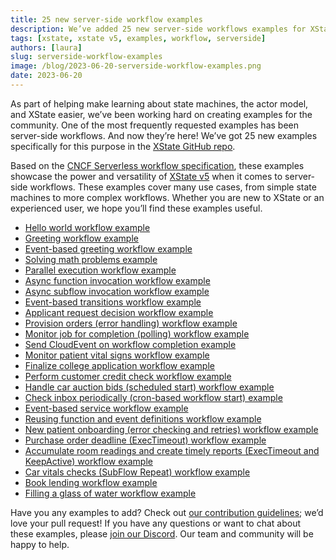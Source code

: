```yaml
---
title: 25 new server-side workflow examples
description: We’ve added 25 new server-side workflows examples for XState V5, from simple state machines to more complex workflows.
tags: [xstate, xstate v5, examples, workflow, serverside]
authors: [laura]
slug: serverside-workflow-examples
image: /blog/2023-06-20-serverside-workflow-examples.png
date: 2023-06-20
---
```


As part of helping make learning about state machines, the actor model, and XState easier, we’ve been working hard on creating examples for the community. One of the most frequently requested examples has been server-side workflows. And now they’re here! We’ve got 25 new examples specifically for this purpose in the [XState GitHub repo](https://github.com/statelyai/xstate/tree/next/examples).<!-- truncate -->

Based on the [CNCF Serverless workflow specification](https://github.com/serverlessworkflow/specification/tree/main), these examples showcase the power and versatility of [XState v5](/blog/announcing-xstate-v5-beta) when it comes to server-side workflows. These examples cover many use cases, from simple state machines to more complex workflows. Whether you are new to XState or an experienced user, we hope you’ll find these examples useful.

- [Hello world workflow example](https://github.com/statelyai/xstate/tree/next/examples/workflow-hello)
- [Greeting workflow example](https://github.com/statelyai/xstate/tree/next/examples/workflow-greeting)
- [Event-based greeting workflow example](https://github.com/statelyai/xstate/tree/next/examples/workflow-event-greeting)
- [Solving math problems example](https://github.com/statelyai/xstate/tree/next/examples/workflow-math-problem)
- [Parallel execution workflow example](https://github.com/statelyai/xstate/tree/next/examples/workflow-parallel)
- [Async function invocation workflow example](https://github.com/statelyai/xstate/tree/next/examples/workflow-async-function)
- [Async subflow invocation workflow example](https://github.com/statelyai/xstate/tree/next/examples/workflow-async-subflow)
- [Event-based transitions workflow example](https://github.com/statelyai/xstate/tree/next/examples/workflow-event-based)
- [Applicant request decision workflow example](https://github.com/statelyai/xstate/tree/next/examples/workflow-applicant-request)
- [Provision orders (error handling) workflow example](https://github.com/statelyai/xstate/tree/next/examples/workflow-provision-orders)
- [Monitor job for completion (polling) workflow example](https://github.com/statelyai/xstate/tree/next/examples/workflow-monitor-job)
- [Send CloudEvent on workflow completion example](https://github.com/statelyai/xstate/tree/next/examples/workflow-send-cloudevent)
- [Monitor patient vital signs workflow example](https://github.com/statelyai/xstate/tree/next/examples/workflow-monitor-patient)
- [Finalize college application workflow example](https://github.com/statelyai/xstate/tree/next/examples/workflow-finalize-college-app)
- [Perform customer credit check workflow example](https://github.com/statelyai/xstate/tree/next/examples/workflow-credit-check)
- [Handle car auction bids (scheduled start) workflow example](https://github.com/statelyai/xstate/tree/next/examples/workflow-car-auction-bids)
- [Check inbox periodically (cron-based workflow start) example](https://github.com/statelyai/xstate/tree/next/examples/workflow-check-inbox)
- [Event-based service workflow example](https://github.com/statelyai/xstate/tree/next/examples/workflow-event-based-service)
- [Reusing function and event definitions workflow example](https://github.com/statelyai/xstate/tree/next/examples/workflow-reusing-functions)
- [New patient onboarding (error checking and retries) workflow example](https://github.com/statelyai/xstate/tree/next/examples/workflow-new-patient-onboarding)
- [Purchase order deadline (ExecTimeout) workflow example](https://github.com/statelyai/xstate/tree/next/examples/workflow-purchase-order-deadline)
- [Accumulate room readings and create timely reports (ExecTimeout and KeepActive) workflow example](https://github.com/statelyai/xstate/tree/next/examples/workflow-accumulate-room-readings)
- [Car vitals checks (SubFlow Repeat) workflow example](https://github.com/statelyai/xstate/tree/next/examples/workflow-car-vitals)
- [Book lending workflow example](https://github.com/statelyai/xstate/tree/next/examples/workflow-book-lending)
- [Filling a glass of water workflow example](https://github.com/statelyai/xstate/tree/next/examples/workflow-filling-water)

Have you any examples to add? Check out [our contribution guidelines](https://github.com/statelyai/xstate/blob/next/CONTRIBUTING.md); we’d love your pull request! If you have any questions or want to chat about these examples, please [join our Discord](https://discord.gg/xstate). Our team and community will be happy to help.